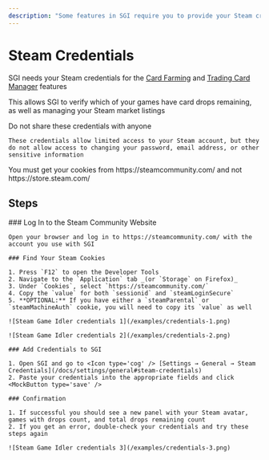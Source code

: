```yaml
---
description: "Some features in SGI require you to provide your Steam credentials. This page explains how to obtain and set them up."
---
```





# Steam Credentials

SGI needs your Steam credentials for the [Card Farming](/docs/features/card-farming) and [Trading Card Manager](/docs/features/trading-card-manager) features

This allows SGI to verify which of your games have card drops remaining, as well as managing your Steam market listings

<Callout type='error'>
    Do not share these credentials with anyone

    These credentials allow limited access to your Steam account, but they do not allow access to changing your password, email address, or other sensitive information
</Callout>

<Callout type="info">
    You must get your cookies from https://steamcommunity.com/ and not https://store.steam.com/
</Callout>

## Steps

<Steps>
    ### Log In to the Steam Community Website
    
    Open your browser and log in to https://steamcommunity.com/ with the account you use with SGI
    
    ### Find Your Steam Cookies
    
    1. Press `F12` to open the Developer Tools
    2. Navigate to the `Application` tab _(or `Storage` on Firefox)_
    3. Under `Cookies`, select `https://steamcommunity.com/`
    4. Copy the `value` for both `sessionid` and `steamLoginSecure`
    5. **OPTIONAL:** If you have either a `steamParental` or `steamMachineAuth` cookie, you will need to copy its `value` as well

    ![Steam Game Idler credentials 1](/examples/credentials-1.png)

    ![Steam Game Idler credentials 2](/examples/credentials-2.png)

    ### Add Credentials to SGI

    1. Open SGI and go to <Icon type='cog' /> [Settings → General → Steam Credentials](/docs/settings/general#steam-credentials)
    2. Paste your credentials into the appropriate fields and click <MockButton type='save' />

    ### Confirmation

    1. If successful you should see a new panel with your Steam avatar, games with drops count, and total drops remaining count
    2. If you get an error, double-check your credentials and try these steps again

    ![Steam Game Idler credentials 3](/examples/credentials-3.png)
</Steps>

